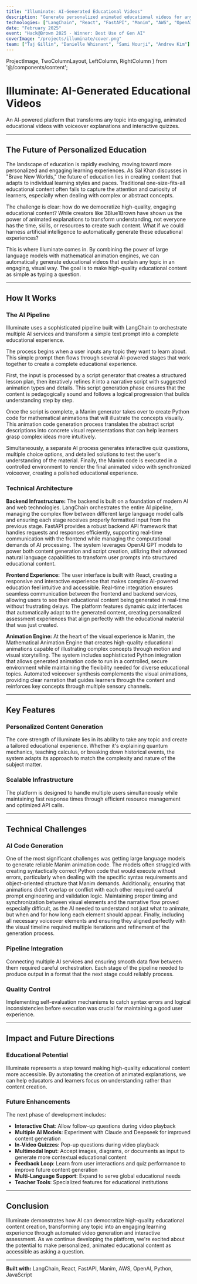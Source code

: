 ```yaml
---
title: "Illuminate: AI-Generated Educational Videos"
description: "Generate personalized animated educational videos for any topic using AI and LangChain"
technologies: ["LangChain", "React", "FastAPI", "Manim", "AWS", "OpenAI", "Python", "JavaScript"]
date: "February 2025"
event: "Hack@Brown 2025 - Winner: Best Use of Gen AI"
coverImage: "/projects/illuminate/cover.png"
team: ["Taj Gillin", "Danielle Whisnant", "Sami Nourji", "Andrew Kim"]
---
```


  ProjectImage,
  TwoColumnLayout,
  LeftColumn,
  RightColumn
} from '@/components/content';

# Illuminate: AI-Generated Educational Videos

An AI-powered platform that transforms any topic into engaging, animated educational videos with voiceover explanations and interactive quizzes.

---

## The Future of Personalized Education

The landscape of education is rapidly evolving, moving toward more personalized and engaging learning experiences. As Sal Khan discusses in "Brave New Worlds," the future of education lies in creating content that adapts to individual learning styles and paces. Traditional one-size-fits-all educational content often fails to capture the attention and curiosity of learners, especially when dealing with complex or abstract concepts.

The challenge is clear: how do we democratize high-quality, engaging educational content? While creators like 3Blue1Brown have shown us the power of animated explanations to transform understanding, not everyone has the time, skills, or resources to create such content. What if we could harness artificial intelligence to automatically generate these educational experiences?

<ProjectImage 
  src="/projects/illuminate/main_page.png"
  alt="Illuminate main interface showing topic input"
  caption="The main interface allows users to input any topic they want to learn about"
  zoom
/>

This is where Illuminate comes in. By combining the power of large language models with mathematical animation engines, we can automatically generate educational videos that explain any topic in an engaging, visual way. The goal is to make high-quality educational content as simple as typing a question.

---

## How It Works

### The AI Pipeline

Illuminate uses a sophisticated pipeline built with LangChain to orchestrate multiple AI services and transform a simple text prompt into a complete educational experience.

<ProjectImage 
  src="/projects/illuminate/pipeline.png"
  alt="Technical architecture diagram showing the AI pipeline"
  caption="The complete pipeline from user input to generated video and quiz"
  zoom
/>

The process begins when a user inputs any topic they want to learn about. This simple prompt then flows through several AI-powered stages that work together to create a complete educational experience.

First, the input is processed by a script generator that creates a structured lesson plan, then iteratively refines it into a narrative script with suggested animation types and details. This script generation phase ensures that the content is pedagogically sound and follows a logical progression that builds understanding step by step.

Once the script is complete, a Manim generator takes over to create Python code for mathematical animations that will illustrate the concepts visually. This animation code generation process translates the abstract script descriptions into concrete visual representations that can help learners grasp complex ideas more intuitively.

Simultaneously, a separate AI process generates interactive quiz questions, multiple choice options, and detailed solutions to test the user's understanding of the material. Finally, the Manim code is executed in a controlled environment to render the final animated video with synchronized voiceover, creating a polished educational experience.

### Technical Architecture

**Backend Infrastructure:**
The backend is built on a foundation of modern AI and web technologies. LangChain orchestrates the entire AI pipeline, managing the complex flow between different large language model calls and ensuring each stage receives properly formatted input from the previous stage. FastAPI provides a robust backend API framework that handles requests and responses efficiently, supporting real-time communication with the frontend while managing the computational demands of AI processing. The system leverages OpenAI GPT models to power both content generation and script creation, utilizing their advanced natural language capabilities to transform user prompts into structured educational content.

**Frontend Experience:**
The user interface is built with React, creating a responsive and interactive experience that makes complex AI-powered education feel intuitive and accessible. Real-time integration ensures seamless communication between the frontend and backend services, allowing users to see their educational content being generated in real-time without frustrating delays. The platform features dynamic quiz interfaces that automatically adapt to the generated content, creating personalized assessment experiences that align perfectly with the educational material that was just created.

**Animation Engine:**
At the heart of the visual experience is Manim, the Mathematical Animation Engine that creates high-quality educational animations capable of illustrating complex concepts through motion and visual storytelling. The system includes sophisticated Python integration that allows generated animation code to run in a controlled, secure environment while maintaining the flexibility needed for diverse educational topics. Automated voiceover synthesis complements the visual animations, providing clear narration that guides learners through the content and reinforces key concepts through multiple sensory channels.

---

## Key Features

### Personalized Content Generation

The core strength of Illuminate lies in its ability to take any topic and create a tailored educational experience. Whether it's explaining quantum mechanics, teaching calculus, or breaking down historical events, the system adapts its approach to match the complexity and nature of the subject matter.

<ProjectImage 
  src="/projects/illuminate/quiz.png"
  alt="Interactive quiz interface showing generated questions"
  caption="Interactive quizzes test understanding and reinforce learning"
  zoom
/>


### Scalable Infrastructure

The platform is designed to handle multiple users simultaneously while maintaining fast response times through efficient resource management and optimized API calls.

---

## Technical Challenges

### AI Code Generation

One of the most significant challenges was getting large language models to generate reliable Manim animation code. The models often struggled with creating syntactically correct Python code that would execute without errors, particularly when dealing with the specific syntax requirements and object-oriented structure that Manim demands. Additionally, ensuring that animations didn't overlap or conflict with each other required careful prompt engineering and validation logic. Maintaining proper timing and synchronization between visual elements and the narrative flow proved especially difficult, as the AI needed to understand not just what to animate, but when and for how long each element should appear. Finally, including all necessary voiceover elements and ensuring they aligned perfectly with the visual timeline required multiple iterations and refinement of the generation process.

### Pipeline Integration

Connecting multiple AI services and ensuring smooth data flow between them required careful orchestration. Each stage of the pipeline needed to produce output in a format that the next stage could reliably process.

### Quality Control

Implementing self-evaluation mechanisms to catch syntax errors and logical inconsistencies before execution was crucial for maintaining a good user experience.

---

## Impact and Future Directions

### Educational Potential

Illuminate represents a step toward making high-quality educational content more accessible. By automating the creation of animated explanations, we can help educators and learners focus on understanding rather than content creation.

<ProjectImage 
  src="/projects/illuminate/cover.png"
  alt="Illuminate project cover showing the educational video generation concept"
  caption="Illuminate transforms any topic into engaging, animated educational content"
  zoom
/>

### Future Enhancements

The next phase of development includes:
- **Interactive Chat**: Allow follow-up questions during video playback
- **Multiple AI Models**: Experiment with Claude and Deepseek for improved content generation
- **In-Video Quizzes**: Pop-up questions during video playback
- **Multimodal Input**: Accept images, diagrams, or documents as input to generate more contextual educational content
- **Feedback Loop**: Learn from user interactions and quiz performance to improve future content generation
- **Multi-Language Support**: Expand to serve global educational needs
- **Teacher Tools**: Specialized features for educational institutions

---

## Conclusion

Illuminate demonstrates how AI can democratize high-quality educational content creation, transforming any topic into an engaging learning experience through automated video generation and interactive assessment. As we continue developing the platform, we're excited about the potential to make personalized, animated educational content as accessible as asking a question.

---

**Built with:** LangChain, React, FastAPI, Manim, AWS, OpenAI, Python, JavaScript
